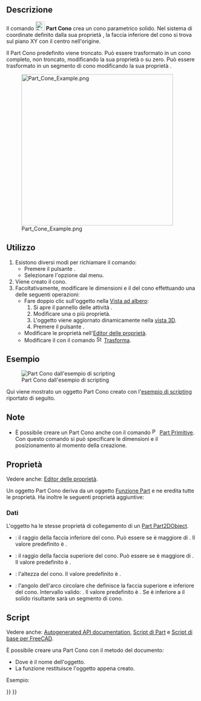 <languages/>

{{Docnav/it
|[[Part_Sphere/it|Sfera]]
|[[Part_Torus/it|Toro]]
|[[Part_Workbench/it|Part]]
|IconL=Part_Sphere.svg
|IconR=Part_Torus.svg
|IconC=Workbench_Part.svg
}}

{{GuiCommand/it
|Name=Part Cone
|Name/it=Part Cono
|MenuLocation=Parte → Primitive → Cono
|Workbenches=[[Part_Workbench/it|Part]]
|SeeAlso=[[Part_Primitives/it|Part Primitive]]
}}

<span id="Description"></span>
== Descrizione == 

Il comando [[Image:Part_Cone.svg|24px]] '''Part Cono''' crea un cono parametrico solido. Nel sistema di coordinate definito dalla sua proprietà {{PropertyData|Placement}}, la faccia inferiore del cono si trova sul piano XY con il centro nell'origine.

Il Part Cono predefinito viene troncato. Può essere trasformato in un cono completo, non troncato, modificando la sua proprietà {{PropertyData|Radius1}} o {{PropertyData|Radius2}} su zero. Può essere trasformato in un segmento di cono modificando la sua proprietà {{PropertyData|Angle}}.

[[Image:Part_Cone_Example.png|400px]]

<span id="Usage"></span>
== Utilizzo == 

# Esistono diversi modi per richiamare il comando:
#* Premere il pulsante {{Button|[[Image:Part_Cone.svg|16px]] [[Part_Cone/it|Cono]]}}.
#* Selezionare l'opzione {{MenuCommand|Parte → Primitive → [[Image:Part_Cone.svg|16px]] Cono}} dal menu.
# Viene creato il cono.
# Facoltativamente, modificare le dimensioni e il {{PropertyData|Placement}} del cono effettuando una delle seguenti operazioni:
#* Fare doppio clic sull'oggetto nella [[Tree_view/it|Vista ad albero]]:
#*# Si apre il pannello delle attività {{MenuCommand|Primitive geometriche}}.
#*# Modificare una o più proprietà.
#*# L'oggetto viene aggiornato dinamicamente nella [[3D_view/it|vista 3D]].
#*# Premere il pulsante {{Button|OK}}.
#* Modificare le proprietà nell'[[Property_editor/it|Editor delle proprietà]].
#* Modificare il {{PropertyData|Placement}} con il comando [[Image:Std_TransformManip.svg|16px]] [[Std_TransformManip/it|Trasforma]].

<span id="Example"></span>
== Esempio ==

[[Image:Part_Cone_Scripting_Example.png|thumb|Part Cono dall'esempio di scripting]]

Qui viene mostrato un oggetto Part Cono creato con l'[[#Script|esempio di scripting]] riportato di seguito.

<span id="Notes"></span>
== Note ==

* È possibile creare un Part Cono anche con il comando [[Image:Part_Primitives.svg|16px]] [[Part_Primitives/it|Part Primitive]]. Con questo comando si può specificare le dimensioni e il posizionamento al momento della creazione.

<span id="Properties"></span>
== Proprietà ==

Vedere anche: [[Property_editor/it|Editor delle proprietà]].

Un oggetto Part Cono deriva da un oggetto [[Part_Feature/it|Funzione Part]] e ne eredita tutte le proprietà. Ha inoltre le seguenti proprietà aggiuntive:

<span id="Data"></span>
=== Dati ===

{{TitleProperty|Attachment}}

L'oggetto ha le stesse proprietà di collegamento di un [[Part_Part2DObject/it#Dati|Part Part2DObject]].

{{TitleProperty|Cone}}

* {{PropertyData|Radius1|Length}}: il raggio della faccia inferiore del cono. Può essere {{Value|0mm}} se {{PropertyData|Radius2}} è maggiore di {{Value|0mm}}. Il valore predefinito è {{Value|2mm}}.
* {{PropertyData|Radius2|Length}}: il raggio della faccia superiore del cono. Può essere {{Value|0mm}} se {{PropertyData|Radius1}} è maggiore di {{Value|0mm}}. Il valore predefinito è {{Value|4mm}}.
* {{PropertyData|Height|Length}}: l'altezza del cono. Il valore predefinito è {{Value|10mm}}.
* {{PropertyData|Angle|Angle}}: l'angolo dell'arco circolare che definisce la faccia superiore e inferiore del cono. Intervallo valido: {{Value|0° &lt; valore &lt;&#61; 360°}}. Il valore predefinito è {{Value|360°}}. Se è inferiore a {{Value|360°}} il solido risultante sarà un segmento di cono.

<span id="Scripting"></span>
== Script ==

Vedere anche: [https://freecad.github.io/SourceDoc/ Autogenerated API documentation], [[Part_scripting/it|Script di Part]] e [[FreeCAD_Scripting_Basics/it|Script di base per FreeCAD]].

È possibile creare una Part Cono con il metodo {{Incode|addObject()}} del documento:

{{Code|code=
cone = FreeCAD.ActiveDocument.addObject("Part::Cone", "myCone")
}}

* Dove {{Incode|"myCone"}} è il nome dell'oggetto.
* La funzione restituisce l'oggetto appena creato.

Esempio:

{{Code|code=
import FreeCAD as App

doc = App.activeDocument()

cone = doc.addObject("Part::Cone", "myCone")
cone.Radius1 = 5
cone.Radius2 = 10
cone.Height = 50
cone.Angle = 270
cone.Placement = App.Placement(App.Vector(1, 2, 3), App.Rotation(30, 60, 15))

doc.recompute()
}}


{{Docnav/it
|[[Part_Sphere/it|Sfera]]
|[[Part_Torus/it|Toro]]
|[[Part_Workbench/it|Part]]
|IconL=Part_Sphere.svg
|IconR=Part_Torus.svg
|IconC=Workbench_Part.svg
}}

{{Part_Tools_navi{{#translation:}}}}
{{Userdocnavi{{#translation:}}}}
